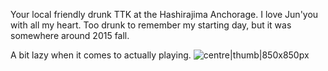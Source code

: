 Your local friendly drunk TTK at the Hashirajima Anchorage. I love Jun'you with all my heart. Too drunk to remember my starting day, but it was somewhere around 2015 fall.

A bit lazy when it comes to actually playing.
[[File:Download-1494161481.png|centre|thumb|850x850px]]